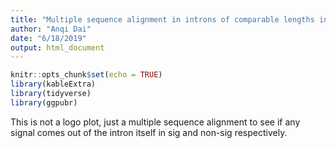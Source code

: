 ```yaml
---
title: "Multiple sequence alignment in introns of comparable lengths in sig and non-sig"
author: "Anqi Dai"
date: "6/18/2019"
output: html_document
---
```


```r
knitr::opts_chunk$set(echo = TRUE)
library(kableExtra)
library(tidyverse)
library(ggpubr)
```

This is not a logo plot, just a multiple sequence alignment to see if any signal comes out of the intron itself in sig and non-sig respectively.

```r

```

